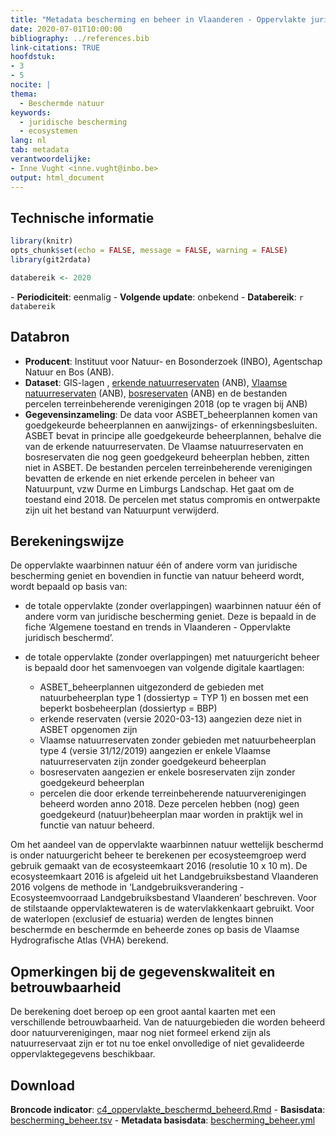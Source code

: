 ```yaml
---
title: "Metadata bescherming en beheer in Vlaanderen - Oppervlakte juridisch beschermd en natuurgericht beheerd"
date: 2020-07-01T10:00:00
bibliography: ../references.bib
link-citations: TRUE
hoofdstuk:
- 3
- 5
nocite: |
thema:
  - Beschermde natuur
keywords:
  - juridische bescherming
  - ecosystemen
lang: nl
tab: metadata
verantwoordelijke:
- Inne Vught <inne.vught@inbo.be>
output: html_document
---
```

## Technische informatie

```r
library(knitr)
opts_chunk$set(echo = FALSE, message = FALSE, warning = FALSE)
library(git2rdata)
```

```r
databereik <- 2020
```
\- **Periodiciteit**: eenmalig
\- **Volgende update**: onbekend
\- **Databereik**: `r databereik`

## Databron

- **Producent**: Instituut voor Natuur- en Bosonderzoek (INBO), Agentschap Natuur en Bos (ANB).
- **Dataset**: GIS-lagen , [erkende natuurreservaten](http://www.geopunt.be/catalogus/datasetfolder/7b9424f7-bbb6-4248-9728-ae207f541780) (ANB), [Vlaamse natuurreservaten](http://www.geopunt.be/catalogus/datasetfolder/43960a57-ba08-4887-a3f5-39656648de37) (ANB), [bosreservaten](http://www.geopunt.be/catalogus/datasetfolder/4912f787-64bd-4b7f-9c33-5e8e91c0cd9d) (ANB) en de bestanden percelen terreinbeherende verenigingen 2018 (op te vragen bij ANB)
- **Gegevensinzameling**: De data voor ASBET_beheerplannen komen van goedgekeurde beheerplannen en aanwijzings- of erkenningsbesluiten.
ASBET bevat in principe alle goedgekeurde beheerplannen, behalve die van de erkende natuurreservaten.
De Vlaamse natuurreservaten en bosreservaten die nog geen goedgekeurd beheerplan hebben, zitten niet in ASBET.
De bestanden percelen terreinbeherende verenigingen bevatten de erkende en niet erkende percelen in beheer van Natuurpunt, vzw Durme en Limburgs Landschap.
Het gaat om de toestand eind 2018.
De percelen met status compromis en ontwerpakte zijn uit het bestand van Natuurpunt verwijderd.

## Berekeningswijze
De oppervlakte waarbinnen natuur één of andere vorm van juridische bescherming geniet en bovendien in functie van natuur beheerd wordt, wordt bepaald op basis van:

+ de totale oppervlakte (zonder overlappingen) waarbinnen natuur één of andere vorm van juridische bescherming geniet.
Deze is bepaald in de fiche ‘Algemene toestand en trends in Vlaanderen - Oppervlakte juridisch beschermd’.
+ de totale oppervlakte (zonder overlappingen) met natuurgericht beheer is bepaald door het samenvoegen van volgende digitale kaartlagen:

  + ASBET_beheerplannen uitgezonderd de gebieden met natuurbeheerplan type 1 (dossiertyp = TYP 1) en bossen met een beperkt bosbeheerplan (dossiertyp = BBP)
  + erkende reservaten (versie 2020-03-13) aangezien deze niet in ASBET opgenomen zijn
  + Vlaamse natuurreservaten zonder gebieden met natuurbeheerplan type 4 (versie 31/12/2019) aangezien er enkele Vlaamse natuurreservaten zijn zonder goedgekeurd beheerplan
  + bosreservaten aangezien er enkele bosreservaten zijn zonder goedgekeurd beheerplan
  + percelen die door erkende terreinbeherende natuurverenigingen beheerd worden anno 2018.
Deze percelen hebben (nog) geen goedgekeurd (natuur)beheerplan maar worden in praktijk wel in functie van natuur beheerd.

Om het aandeel van de oppervlakte waarbinnen natuur wettelijk beschermd is onder natuurgericht beheer te berekenen per ecosysteemgroep werd gebruik gemaakt van de ecosysteemkaart 2016 (resolutie 10 x 10 m).
De ecosysteemkaart 2016 is afgeleid uit het Landgebruiksbestand Vlaanderen 2016 volgens de methode in ‘Landgebruiksverandering - Ecosysteemvoorraad Landgebruiksbestand Vlaanderen’ beschreven.
Voor de stilstaande oppervlaktewateren is de watervlakkenkaart gebruikt.
Voor de waterlopen (exclusief de estuaria) werden de lengtes binnen beschermde en beschermde en beheerde zones op basis de Vlaamse Hydrografische Atlas (VHA) berekend.

## Opmerkingen bij de gegevenskwaliteit en betrouwbaarheid

De berekening doet beroep op een groot aantal kaarten met een verschillende betrouwbaarheid.
Van de natuurgebieden die worden beheerd door natuurverenigingen, maar nog niet formeel erkend zijn als natuurreservaat zijn er tot nu toe enkel onvolledige of niet gevalideerde oppervlaktegegevens beschikbaar.

## Download

**Broncode indicator**: [c4_oppervlakte_beschermd_beheerd.Rmd](../c4_oppervlakte_beschermd_beheerd/c4_oppervlakte_beschermd_beheerd.Rmd)
- **Basisdata**: [bescherming_beheer.tsv](../c4_oppervlakte_beschermd_beheerd/bescherming_beheer.tsv)
- **Metadata basisdata**: [bescherming_beheer.yml](../c4_oppervlakte_beschermd_beheerd/bescherming_beheer.yml)
